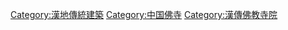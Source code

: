 [[Category:漢地傳統建築|Category:漢地傳統建築]]
[[Category:中国佛寺|Category:中国佛寺]]
[[Category:漢傳佛教寺院|Category:漢傳佛教寺院]]